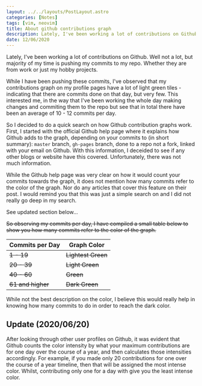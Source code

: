 ```yaml
---
layout: ../../layouts/PostLayout.astro
categories: [Notes]
tags: [vim, neovim]
title: About github contributions graph
description: Lately, I've been working a lot of contributions on Github
date: 12/06/2020
---
```



Lately, I've been working a lot of contributions on Github. Well not a lot, but majority of my time is pushing my commits
to my repo. Whether they are from work or just my hobby projects.

While I have been pushing these commits, I've observed that my contributions graph on my profile pages have a lot of light
green tiles - indicating that there are commits done on that day, but very few. This interested me, in the way that I've been
working the whole day making changes and commiting them to the repo but see that in total there have been an average of
10 - 12 commits per day.

So I decided to do a quick search on how Github contribution graphs work. First, I started with the official Github
help page where it explains how Github adds to the graph, depending on your commits to (in short summary): `master` branch,
`gh-pages` branch, done to a repo not a fork, linked with your email on Github. With this information, I deceided to see
if any other blogs or website have this covered. Unfortunately, there was not much information.

While the Github help page was very clear on how it would count your commits towards the graph, it does not mention
how many commits refer to the color of the graph. Nor do any articles that cover this feature on their post. I would remind
you that this was just a simple search on and I did not really go deep in my search.

<Tip>See updated section below...</Tip>

~~So observing my commits per day, I have compiled a small table below to show you how many commits refer to the color
of the graph.~~

| Commits per Day   | Graph Color        |
| ----------------- | ------------------ |
| ~~1 - 19~~        | ~~Lightest Green~~ |
| ~~20 - 39~~       | ~~Light Green~~    |
| ~~40 - 60~~       | ~~Green~~          |
| ~~61 and higher~~ | ~~Dark Green~~     |

While not the best description on the color, I believe this would really help in knowing how many commits to do in order
to reach the dark color.

## Update (2020/06/20)

After looking through other user profiles on Github, it was evident that Github counts the color intensity by what
your maximum contributions are for one day over the course of a year, and then calculates those intensities accordingly.
For example, if you made only 20 contributions for one over the course of a year timeline, then that will be assigned
the most intense color. Whilst, contributing only one for a day with give you the least intense color.
